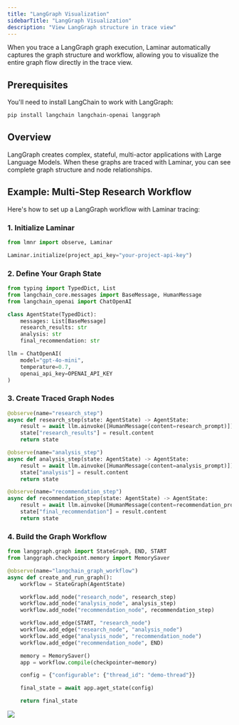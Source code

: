 ```yaml
---
title: "LangGraph Visualization"
sidebarTitle: "LangGraph Visualization"
description: "View LangGraph structure in trace view"
---
```


When you trace a LangGraph graph execution, Laminar automatically captures the graph structure and workflow, allowing you to visualize the entire graph flow directly in the trace view.

## Prerequisites

You'll need to install LangChain to work with LangGraph:

```bash
pip install langchain langchain-openai langgraph
```

## Overview

LangGraph creates complex, stateful, multi-actor applications with Large Language Models.
When these graphs are traced with Laminar, you can see complete graph structure and node relationships.

## Example: Multi-Step Research Workflow

Here's how to set up a LangGraph workflow with Laminar tracing:

### 1. Initialize Laminar

```python
from lmnr import observe, Laminar

Laminar.initialize(project_api_key="your-project-api-key")
```

### 2. Define Your Graph State

```python
from typing import TypedDict, List
from langchain_core.messages import BaseMessage, HumanMessage
from langchain_openai import ChatOpenAI

class AgentState(TypedDict):
    messages: List[BaseMessage]
    research_results: str
    analysis: str
    final_recommendation: str

llm = ChatOpenAI(
    model="gpt-4o-mini",
    temperature=0.7,
    openai_api_key=OPENAI_API_KEY
)
```

### 3. Create Traced Graph Nodes

```python
@observe(name="research_step")
async def research_step(state: AgentState) -> AgentState:
    result = await llm.ainvoke([HumanMessage(content=research_prompt)])
    state["research_results"] = result.content
    return state

@observe(name="analysis_step")
async def analysis_step(state: AgentState) -> AgentState:
    result = await llm.ainvoke([HumanMessage(content=analysis_prompt)])
    state["analysis"] = result.content
    return state

@observe(name="recommendation_step")
async def recommendation_step(state: AgentState) -> AgentState:
    result = await llm.ainvoke([HumanMessage(content=recommendation_prompt)])
    state["final_recommendation"] = result.content
    return state
```

### 4. Build the Graph Workflow

```python
from langgraph.graph import StateGraph, END, START
from langgraph.checkpoint.memory import MemorySaver

@observe(name="langchain_graph_workflow")
async def create_and_run_graph():
    workflow = StateGraph(AgentState)

    workflow.add_node("research_node", research_step)
    workflow.add_node("analysis_node", analysis_step)
    workflow.add_node("recommendation_node", recommendation_step)

    workflow.add_edge(START, "research_node")
    workflow.add_edge("research_node", "analysis_node")
    workflow.add_edge("analysis_node", "recommendation_node")
    workflow.add_edge("recommendation_node", END)

    memory = MemorySaver()
    app = workflow.compile(checkpointer=memory)

    config = {"configurable": {"thread_id": "demo-thread"}}

    final_state = await app.aget_state(config)

    return final_state
```

<Frame>
    <img src="../../../images/traces/langgraph-visualization.png" />
</Frame>
